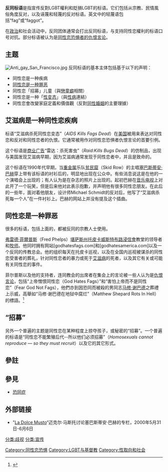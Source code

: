{{Rough translation|time=2021-09-24T17:26:12+00:00}}
'''反同标语'''是指宣传反對LGBT權利和貶損LGBT的标语。它们包括从宗教、民情風俗角度反对，以及诬蔑和轻蔑的反对标语。英文中的轻蔑语包括“fag”或“faggot”。

在[[政治|政治]]和社会活动中，反同团体通常会打出反同标语，与支持同性恋權利的标语口号对抗。部分标语被认为是[[同性恋恐惧者的仇恨言论|同性恋恐惧者的仇恨言论]]。

== 主题 ==
[[File:Anti_gay_San_Francisco.jpg|thumb]]
反同标语的基本主体包括基于以下的声明：
* 同性恋是一种疾病
* [[宗教和同性恋|同性恋是一种罪恶]]
* 同性恋「招募」儿童（與[[戀童癖|戀童癖]]相關）
* 同性恋是一种「[[性变态|性变态]]」（與[[性病|性病]]連結）
* 同性恋會改變家庭定義和價值觀（反對[[同性婚姻|同性婚姻]]的主要理據）

== 艾滋病是一种同性恋疾病 ==
{{also|同性恋和医学}}
{{无来源章节}}
标语“艾滋病杀死同性恋变态”（''AIDS Kills Fags Dead''）在[[美国|美国]]被用来表达对同性恋和反对和同性恋者的仇恨。它通常被用作对同性恋恐惧者仇恨言论的首要引例。

这个标语是[[商业广告|商业广告]]“雷达：杀死害虫”（''Raid:Kills Bugs Dead''）的仿制品，出现与美国发现艾滋病早期，因为艾滋病通常发现于同性恋者中，并且是致命的。

这个标语在1990年代早期，当[[重金属音乐|重金属]]乐队[[贫民窟|贫民窟]]（Skid Row）的主唱[[塞巴斯蒂安·巴赫|塞巴斯蒂安·巴赫]]穿上带有该标语的衬衫后的，明显地出现在公众中。有些消息说这是在他的一个演唱会上出现的；有人认为是在杂志的照片上出现的。起初巴赫在[[音乐电视|音乐电视]]上对此开了一个玩笑，但是后来他对此表示抱歉，并声明他有很多同性恋朋友。在此后的一些年，面对着他朋友，设计师Michael Schmidt的反对后，他写了“艾滋病杀死每一个人”在一件衬衫上。巴赫的网站上并没有提及这个插曲。

== 同性恋是一种罪恶 ==
很多的标语，包括上面的，都被反同的宗教人士使用。

[[弗雷德·菲爾普斯|弗雷德·菲爾普斯]]（Fred Phelps）[[堪萨斯州|堪萨斯州]][[托皮卡|托皮卡]][[威斯特布路浸信會|威斯特布路浸信會]]教堂的领导者和[[牧师|牧师]]。他同时拥有网站[godhatesfags.com]和[godhatesamerica.com]以及一个反同的传教总会。他的组织每天在托皮卡巡视，以及在全国内巡视被谋杀的同性恋受害者的葬礼，针对同性恋者的暴力或死于[[艾滋病|艾滋病]]的死者，以及其它有关或可能有关同性恋的事件。

菲尔普斯以及他的支持者，连同教会的出席者在集会上的言论被一些人认为是[[仇恨言论|仇恨言论]]，包括“上帝憎恨同性恋（God Hates Fags）”和“害怕上帝而不是同性恋”（Fear God Not Fags），他們亦到因恐同而被殺的男同志[[马修·谢巴德|马修·谢巴德]]之葬禮上示威，高舉如“马修·谢巴德在地狱中腐烂”（Matthew Shepard Rots In Hell）的標語。<ref>{{cite news|url=http://www.cnn.com/US/9810/16/shepard.funeral.03/|title=Slain gay student remembered as 'angel with new wings'|date=1998-10-16|publisher=[[CNN|CNN]]|accessdate=2003-07-14|archive-date=2003-06-17|archive-url=https://web.archive.org/web/20030617153200/http://www.cnn.com/US/9810/16/shepard.funeral.03/|dead-url=no}}</ref>

==“招募”==
{{无来源章节}}
另外一个普遍的主题是同性恋在某种程度上掠夺孩子，或秘密的“招募”。一个普遍的标语是“同性恋不能繁殖后代--所以他们必须招募”（''Homosexuals cannot reproduce — so they must recruit''）以及它的其它形式。

== 參註 ==
{{reflist}}

== 參見 ==
*[[恐同症|恐同症]]

==外部链接==
*"[http://www.villagevoice.com/issues/0022/musto.php La Dolce Musto]{{Wayback|url=http://www.villagevoice.com/issues/0022/musto.php |date=20030625021606 }}“迈克尔·马斯托讨论塞巴斯蒂安·巴赫的专栏，2000年5月31日-6月6日

{{LGBT}}
{{DEFAULTSORT:Anti-LGBT slogans}}
[[Category:同性恋恐惧|Category:同性恋恐惧]]
[[Category:LGBT与基督教|Category:LGBT与基督教]]
[[Category:性取向和社会|Category:性取向和社会]]
[[分类:歧视|分类:歧视]]
[[分类:宣传|分类:宣传]]